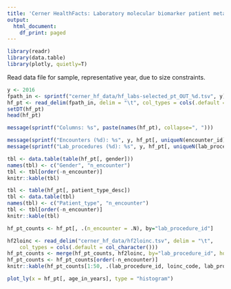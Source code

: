 ```yaml
---
title: 'Cerner HealthFacts: Laboratory molecular biomarker patient metadata'
output:
  html_document:
    df_print: paged
---
```


```r
library(readr)
library(data.table)
library(plotly, quietly=T)
```
Read data file for sample, representative year, due to size constraints.

```r
y <- 2016
fpath_in <- sprintf("cerner_hf_data/hf_labs-selected_pt_OUT_%d.tsv", y)
hf_pt <- read_delim(fpath_in, delim = "\t", col_types = cols(.default = col_character(), admitted_dt_tm = col_datetime(), age_in_years = col_integer()))
setDT(hf_pt)
head(hf_pt)
```

```r
message(sprintf("Columns: %s", paste(names(hf_pt), collapse=", ")))
```

```r
message(sprintf("Encounters (%d): %s", y, hf_pt[, uniqueN(encounter_id)]))
message(sprintf("Lab_procedures (%d): %s", y, hf_pt[, uniqueN(lab_procedure_id)]))
```

```r
tbl <- data.table(table(hf_pt[, gender]))
names(tbl) <- c("Gender", "n_encounter")
tbl <- tbl[order(-n_encounter)]
knitr::kable(tbl)
```

```r
tbl <- table(hf_pt[, patient_type_desc])
tbl <- data.table(tbl)
names(tbl) <- c("Patient_type", "n_encounter")
tbl <- tbl[order(-n_encounter)]
knitr::kable(tbl)
```

```r
hf_pt_counts <- hf_pt[, .(n_encounter = .N), by="lab_procedure_id"]
```

```r
hf2loinc <- read_delim("cerner_hf_data/hf2loinc.tsv", delim = "\t",
	col_types = cols(.default = col_character()))
hf_pt_counts <- merge(hf_pt_counts, hf2loinc, by="lab_procedure_id", how="left")
hf_pt_counts <- hf_pt_counts[order(-n_encounter)]
knitr::kable(hf_pt_counts[1:50, .(lab_procedure_id, loinc_code, lab_procedure_mnemonic, lab_procedure_group, n_encounter)])
```

```r
plot_ly(x = hf_pt[, age_in_years], type = "histogram")
```
